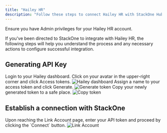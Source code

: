 ```yaml
---
title: "Hailey HR"
description: "Follow these steps to connect Hailey HR with StackOne Hub successfully."
---
```



<Warning>
  Ensure you have Admin privileges for your Hailey HR account.
</Warning>

If you've been directed to StackOne to integrate with Hailey HR, the following steps will help you understand the process and any necessary actions to configure successful integration.

## Generating API Key

<Steps>
  <Step title="Login to Hailey dashboard">
    Login to your Hailey dashboard. Click on your avatar in the upper-right corner and click Access tokens.
    <Frame>
      <img className='rounded-md' style={{ margin: '0 auto', border: '1px solid #efefef' }} alt="Hailey dashboard" src="/images/hailey-hr/image1.png" />
    </Frame>
  </Step>

  <Step title="Assign a name and generate token">
    Assign a name to your access token and click Generate.
    <Frame>
      <img className='rounded-md' style={{ margin: '0 auto', border: '1px solid #efefef' }} alt="Generate token" src="/images/hailey-hr/image2.png" />
    </Frame>
  </Step>

  <Step title="Copy your token">
    Copy your newly generated token to a safe place.
    <Frame>
      <img className='rounded-md' style={{ margin: '0 auto', border: '1px solid #efefef' }} alt="Copy token" src="/images/hailey-hr/image3.png" />
    </Frame>
  </Step>
</Steps>

## Establish a connection with StackOne

<Steps>
  <Step title="Enter API token">
    Upon reaching the Link Account page, enter your API token and proceed by clicking the `Connect` button.
    <Frame>
      <img className='rounded-md' style={{ margin: '0 auto', border: '1px solid #efefef' }} alt="Link Account" src="/images/hailey-hr/image4.png" />
    </Frame>
  </Step>
</Steps>

<IntegrationFooter />
